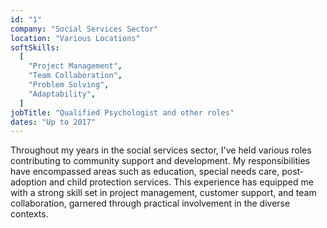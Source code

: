 ```yaml
---
id: "1"
company: "Social Services Sector"
location: "Various Locations"
softSkills:
  [
    "Project Management",
    "Team Collaboration",
    "Problem Solving",
    "Adaptability",
  ]
jobTitle: "Qualified Psychologist and other roles"
dates: "Up to 2017"
---
```


Throughout my years in the social services sector, I've held various roles contributing to community support and development. My responsibilities have encompassed areas such as education, special needs care, post-adoption and child protection services. This experience has equipped me with a strong skill set in project management, customer support, and team collaboration, garnered through practical involvement in the diverse contexts.
